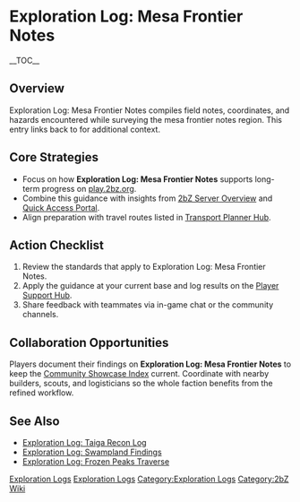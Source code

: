 {{Short description|Exploration Log: Mesa Frontier Notes compiles field notes, coordinates, and hazards encountered while surveying the mesa frontier notes region}}
= Exploration Log: Mesa Frontier Notes =
{{2bZ Navbox}}
__TOC__

== Overview ==
Exploration Log: Mesa Frontier Notes compiles field notes, coordinates, and hazards
encountered while surveying the mesa frontier notes region. This entry links back to
[[Category:Exploration Logs|Exploration Logs]] for additional context.

== Core Strategies ==
* Focus on how '''Exploration Log: Mesa Frontier Notes''' supports long-term progress on [[play.2bz.org]].
* Combine this guidance with insights from [[2bZ Server Overview]] and [[Quick Access Portal]].
* Align preparation with travel routes listed in [[Transport Planner Hub]].

== Action Checklist ==
# Review the [[Category:Exploration Logs|Exploration Logs]] standards that apply to Exploration Log: Mesa Frontier Notes.
# Apply the guidance at your current base and log results on the [[Player Support Hub]].
# Share feedback with teammates via in-game chat or the community channels.

== Collaboration Opportunities ==
Players document their findings on '''Exploration Log: Mesa Frontier Notes''' to keep the
[[Community Showcase Index]] current. Coordinate with nearby builders, scouts, and
logisticians so the whole faction benefits from the refined workflow.

== See Also ==
* [[Exploration Log: Taiga Recon Log]]
* [[Exploration Log: Swampland Findings]]
* [[Exploration Log: Frozen Peaks Traverse]]

[[Category:Exploration Logs]]
[[Category:2bZ Wiki]]

